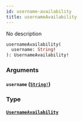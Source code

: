 ```yaml
---
id: username-availability
title: usernameAvailability
---
```


No description

```graphql
usernameAvailability(
  username: String!
): UsernameAvailability!

```

### Arguments

#### `username` ([`String!`](/graphql/scalars/string))

### Type

#### [`UsernameAvailability`](/graphql/objects/username-availability)
